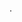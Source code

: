 
```jsx copy file=../../node_modules/headlessui-react-native-example-ui/src/modal/modal-example.tsx

```

.
